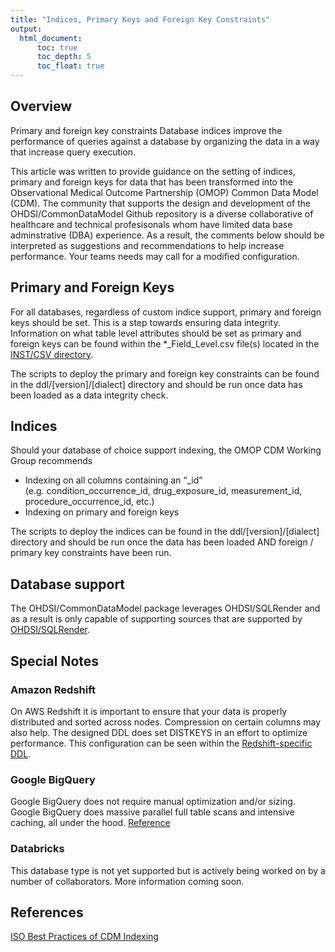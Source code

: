 ---
title: "Indices, Primary Keys and Foreign Key Constraints"
output: 
  html_document:
      toc: true
      toc_depth: 5
      toc_float: true
---

## Overview
Primary and foreign key constraints Database indices improve the performance of queries against a database by organizing the data in a way that increase query execution.

This article was written to provide guidance on the setting of indices, primary and foreign keys for data that has been transformed into the Observational Medical Outcome Partnership (OMOP) Common Data Model (CDM).  The community that supports the design and development of the OHDSI/CommonDataModel Github repository is a diverse collaborative of healthcare and technical profesisonals whom have limited data base adminstrative (DBA) experience.  As a result, the comments below should be interpreted as suggestions and recommendations to help increase performance.  Your teams needs may call for a modified configuration.

## Primary and Foreign Keys
For all databases, regardless of custom indice support, primary and foreign keys should be set.  This is a step towards ensuring data integrity.  Information on what table level attributes should be set as primary and foreign keys can be found within the *_Field_Level.csv file(s) located in the [INST/CSV directory](https://github.com/OHDSI/CommonDataModel/tree/v5.4/inst/csv).

The scripts to deploy the primary and foreign key constraints can be found in the ddl/[version]/[dialect] directory and should be run once data has been loaded as a data integrity check.  

## Indices
Should your database of choice support indexing, the OMOP CDM Working Group recommends

* Indexing on all columns containing an "_id" (e.g. condition_occurrence_id, drug_exposure_id, measurement_id, procedure_occurrence_id, etc.)
* Indexing on primary and foreign keys

The scripts to deploy the indices can be found in the ddl/[version]/[dialect] directory and should be run once the data has been loaded AND foreign / primary key constraints have been run.

## Database support
The OHDSI/CommonDataModel package leverages OHDSI/SQLRender and as a result is only capable of supporting sources that are supported by [OHDSI/SQLRender](https://ohdsi.github.io/SqlRender/).

## Special Notes

### Amazon Redshift
On AWS Redshift it is important to ensure that your data is properly distributed and sorted across nodes.  Compression on certain columns may also help.  The designed DDL does set DISTKEYS in an effort to optimize performance.  This configuration can be seen within the [Redshift-specific DDL](https://github.com/OHDSI/CommonDataModel/blob/v5.4/ddl/5.4/redshift/OMOPCDM_redshift_5.4_ddl.sql).

### Google BigQuery
Google BigQuery does not require manual optimization and/or sizing.  Google BigQuery does massive parallel full table scans and intensive caching, all under the hood.
[Reference](https://forums.ohdsi.org/t/iso-best-practices-of-cdm-indexing/10939/2)

### Databricks
This database type is not yet supported but is actively being worked on by a number of collaborators.  More information coming soon.

## References

[ISO Best Practices of CDM Indexing](https://forums.ohdsi.org/t/iso-best-practices-of-cdm-indexing/10939/2)

